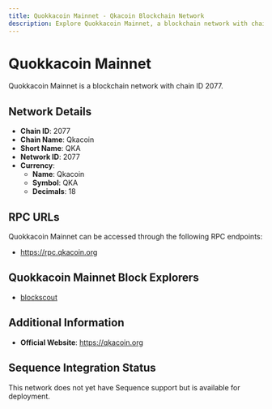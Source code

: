 ```yaml
--- 
title: Quokkacoin Mainnet - Qkacoin Blockchain Network
description: Explore Quokkacoin Mainnet, a blockchain network with chain ID 2077. Learn about its native currency, Qkacoin, and how to interact with the network.
---
```


# Quokkacoin Mainnet

Quokkacoin Mainnet is a blockchain network with chain ID 2077.

## Network Details

- **Chain ID**: 2077
- **Chain Name**: Qkacoin
- **Short Name**: QKA
- **Network ID**: 2077
- **Currency**: 
  - **Name**: Qkacoin
  - **Symbol**: QKA
  - **Decimals**: 18

## RPC URLs

Quokkacoin Mainnet can be accessed through the following RPC endpoints:

- https://rpc.qkacoin.org

## Quokkacoin Mainnet Block Explorers

- [blockscout](https://explorer.qkacoin.org)

## Additional Information

- **Official Website**: https://qkacoin.org

## Sequence Integration Status

This network does not yet have Sequence support but is available for deployment.
